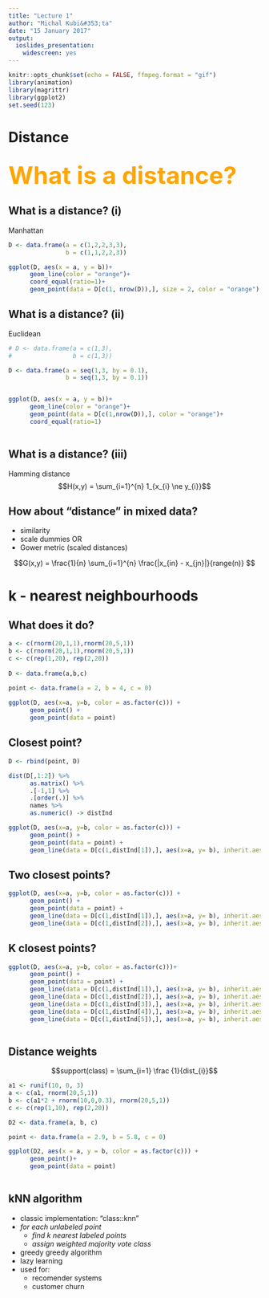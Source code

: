 ```yaml
---
title: "Lecture 1"
author: "Michal Kubi&#353;ta"
date: "15 January 2017"
output:
  ioslides_presentation:
    widescreen: yes
---
```


```r
knitr::opts_chunk$set(echo = FALSE, ffmpeg.format = "gif")
library(animation)
library(magrittr)
library(ggplot2)
set.seed(123)
```

# Distance

##  {.flexbox .vcenter}

<font size="24" color ="orange"> **What is a distance?** </font>  

## What is a distance? (i)

Manhattan

```r
D <- data.frame(a = c(1,2,2,3,3),
                b = c(1,1,2,2,3))

ggplot(D, aes(x = a, y = b))+
      geom_line(color = "orange")+
      coord_equal(ratio=1)+
      geom_point(data = D[c(1, nrow(D)),], size = 2, color = "orange")
```

## What is a distance? (ii)

Euclidean

```r
# D <- data.frame(a = c(1,3),
#                 b = c(1,3))

D <- data.frame(a = seq(1,3, by = 0.1),
                b = seq(1,3, by = 0.1))


ggplot(D, aes(x = a, y = b))+
      geom_line(color = "orange")+
      geom_point(data = D[c(1,nrow(D)),], color = "orange")+
      coord_equal(ratio=1)
      
```

## What is a distance? (iii)

Hamming distance
$$H(x,y) = \sum_{i=1}^{n} 1_{x_{i} \ne y_{i}}$$

## How about "distance" in mixed data?
- similarity
- scale dummies OR
- Gower metric (scaled distances)

$$G(x,y) = \frac{1}{n} \sum_{i=1}^{n} \frac{|x_{in} - x_{jn}|}{range(n)} $$

# k - nearest neighbourhoods

## What does it do?

```r
a <- c(rnorm(20,1,1),rnorm(20,5,1))
b <- c(rnorm(20,1,1),rnorm(20,5,1))
c <- c(rep(1,20), rep(2,20))
      
D <- data.frame(a,b,c)

point <- data.frame(a = 2, b = 4, c = 0)
      
ggplot(D, aes(x=a, y=b, color = as.factor(c))) +
      geom_point() +
      geom_point(data = point)

```

## Closest point?

```r
D <- rbind(point, D)

dist(D[,1:2]) %>%
      as.matrix() %>%
      .[-1,1] %>%
      .[order(.)] %>%
      names %>%
      as.numeric() -> distInd

ggplot(D, aes(x=a, y=b, color = as.factor(c))) +
      geom_point() +
      geom_point(data = point) +
      geom_line(data = D[c(1,distInd[1]),], aes(x=a, y= b), inherit.aes = F, color = "gray45")
```

## Two closest points?

```r

ggplot(D, aes(x=a, y=b, color = as.factor(c))) +
      geom_point() +
      geom_point(data = point) +
      geom_line(data = D[c(1,distInd[1]),], aes(x=a, y= b), inherit.aes = F, color = "gray45") +
      geom_line(data = D[c(1,distInd[2]),], aes(x=a, y= b), inherit.aes = F, color = "gray45")
```

## K closest points?

```r

ggplot(D, aes(x=a, y=b, color = as.factor(c)))+ 
      geom_point() +
      geom_point(data = point) +
      geom_line(data = D[c(1,distInd[1]),], aes(x=a, y= b), inherit.aes = F, color = "gray45") +
      geom_line(data = D[c(1,distInd[2]),], aes(x=a, y= b), inherit.aes = F, color = "gray45") +
      geom_line(data = D[c(1,distInd[3]),], aes(x=a, y= b), inherit.aes = F, color = "gray45") +
      geom_line(data = D[c(1,distInd[4]),], aes(x=a, y= b), inherit.aes = F, color = "gray45") +
      geom_line(data = D[c(1,distInd[5]),], aes(x=a, y= b), inherit.aes = F, color = "gray45")
      
```

## Distance weights
$$support(class) = \sum_{i=1} \frac {1}{dist_{i}}$$

```r
a1 <- runif(10, 0, 3)
a <- c(a1, rnorm(20,5,1))
b <- c(a1*2 + rnorm(10,0,0.3), rnorm(20,5,1))
c <- c(rep(1,10), rep(2,20))

D2 <- data.frame(a, b, c)

point <- data.frame(a = 2.9, b = 5.8, c = 0)

ggplot(D2, aes(x = a, y = b, color = as.factor(c))) +
      geom_point()+
      geom_point(data = point)
      
```

## kNN algorithm
- classic implementation: "class::knn"
- *for each unlabeled point*
    + *find k nearest labeled points*
    + *assign weighted majority vote class*
- greedy greedy algorithm
- lazy learning
- used for:
    + recomender systems
    + customer churn